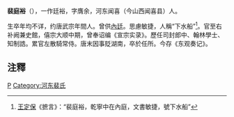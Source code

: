 '''裴庭裕'''（{{bd|?||?||}}），一作廷裕，字膺余，河东闻喜（今山西闻喜县）人。

生卒年均不详，约唐武宗年間人。曾供[[內廷|內廷]]。思慮敏捷，人稱“下水船”<ref>[[王定保|王定保]]《摭言》：“裴庭裕，乾寧中在內庭，文書敏捷，號下水船”</ref>。官至右补阙兼史館，僖宗大顺中期，曾奉诏编《宣宗实录》。歷任司封郎中、翰林學士、知制誥。累官左散騎常侍。唐末因事貶湖南，卒於任所。今存《东观奏记》。

==注釋==
{{reflist}}
[[Category:唐朝歷史學家|P]]
[[Category:河东裴氏|Category:河东裴氏]]